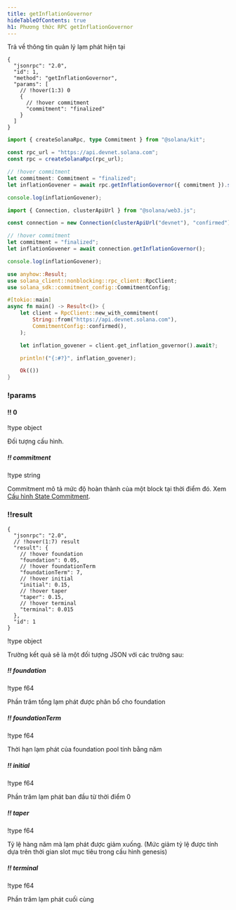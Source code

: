 ```yaml
---
title: getInflationGovernor
hideTableOfContents: true
h1: Phương thức RPC getInflationGovernor
---
```


Trả về thông tin quản lý lạm phát hiện tại

<APIMethod>

```jsonc !!request curl
{
  "jsonrpc": "2.0",
  "id": 1,
  "method": "getInflationGovernor",
  "params": [
    // !hover(1:3) 0
    {
      // !hover commitment
      "commitment": "finalized"
    }
  ]
}
```

```ts !!request title="Kit"
import { createSolanaRpc, type Commitment } from "@solana/kit";

const rpc_url = "https://api.devnet.solana.com";
const rpc = createSolanaRpc(rpc_url);

// !hover commitment
let commitment: Commitment = "finalized";
let inflationGovener = await rpc.getInflationGovernor({ commitment }).send();

console.log(inflationGovener);
```

```ts !!request title="web3.js"
import { Connection, clusterApiUrl } from "@solana/web3.js";

const connection = new Connection(clusterApiUrl("devnet"), "confirmed");

// !hover commitment
let commitment = "finalized";
let inflationGovener = await connection.getInflationGovernor();

console.log(inflationGovener);
```

```rs !!request title="Rust"
use anyhow::Result;
use solana_client::nonblocking::rpc_client::RpcClient;
use solana_sdk::commitment_config::CommitmentConfig;

#[tokio::main]
async fn main() -> Result<()> {
    let client = RpcClient::new_with_commitment(
        String::from("https://api.devnet.solana.com"),
        CommitmentConfig::confirmed(),
    );

    let inflation_govener = client.get_inflation_governor().await?;

    println!("{:#?}", inflation_govener);

    Ok(())
}
```

### !params

#### !! 0

!type object

Đối tượng cấu hình.

##### !! commitment

!type string

Commitment mô tả mức độ hoàn thành của một block tại thời điểm đó. Xem
[Cấu hình State Commitment](/docs/rpc#configuring-state-commitment).

### !!result

```jsonc !response
{
  "jsonrpc": "2.0",
  // !hover(1:7) result
  "result": {
    // !hover foundation
    "foundation": 0.05,
    // !hover foundationTerm
    "foundationTerm": 7,
    // !hover initial
    "initial": 0.15,
    // !hover taper
    "taper": 0.15,
    // !hover terminal
    "terminal": 0.015
  },
  "id": 1
}
```

!type object

Trường kết quả sẽ là một đối tượng JSON với các trường sau:

##### !! foundation

!type f64

Phần trăm tổng lạm phát được phân bổ cho foundation

##### !! foundationTerm

!type f64

Thời hạn lạm phát của foundation pool tính bằng năm

##### !! initial

!type f64

Phần trăm lạm phát ban đầu từ thời điểm 0

##### !! taper

!type f64

Tỷ lệ hàng năm mà lạm phát được giảm xuống. (Mức giảm tỷ lệ được tính dựa trên
thời gian slot mục tiêu trong cấu hình genesis)

##### !! terminal

!type f64

Phần trăm lạm phát cuối cùng

</APIMethod>
